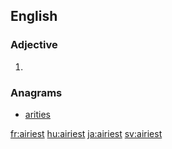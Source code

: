 ==English==

===Adjective===
{{head|en|adjective superlative form}}

# {{en-superlative of|airy}}

===Anagrams===
* [[arities#English|arities]]

[[fr:airiest]]
[[hu:airiest]]
[[ja:airiest]]
[[sv:airiest]]